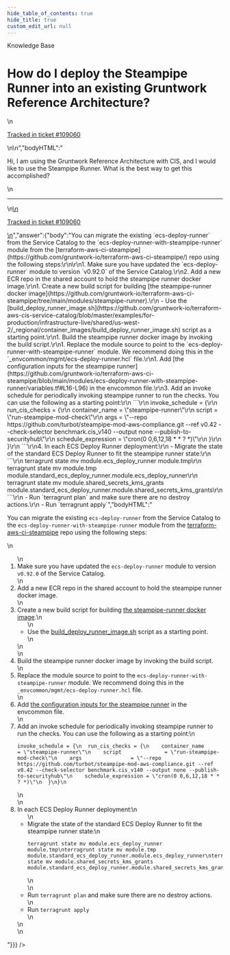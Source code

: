```yaml
---
hide_table_of_contents: true
hide_title: true
custom_edit_url: null
---
```



<CenterLayout>
<span class="title">Knowledge Base</span>
<h1>How do I deploy the Steampipe Runner into an existing Gruntwork Reference Architecture?</h1>
<GitHub json={{"id":"D_kwDOF8slf84AQNsY","number":521,"author":{"login":"yorinasub17"},"title":"How do I deploy the Steampipe Runner into an existing Gruntwork Reference Architecture?","body":"\nHi, I am using the Gruntwork Reference Architecture with CIS, and I would like to use the Steampipe Runner. What is the best way to get this accomplished?\n\n---\n\n<ins datetime=\"2022-07-26T18:24:52Z\">\n  <p><a href=\"https://support.gruntwork.io/hc/requests/109060\">Tracked in ticket #109060</a></p>\n</ins>\n","bodyHTML":"<p dir=\"auto\">Hi, I am using the Gruntwork Reference Architecture with CIS, and I would like to use the Steampipe Runner. What is the best way to get this accomplished?</p>\n<hr>\n<ins datetime=\"2022-07-26T18:24:52Z\">\n  <p dir=\"auto\"><a href=\"https://support.gruntwork.io/hc/requests/109060\" rel=\"nofollow\">Tracked in ticket #109060</a></p>\n</ins>","answer":{"body":"You can migrate the existing `ecs-deploy-runner` from the Service Catalog to the `ecs-deploy-runner-with-steampipe-runner` module from the [terraform-aws-ci-steampipe](https://github.com/gruntwork-io/terraform-aws-ci-steampipe/) repo using the following steps:\r\n\r\n1. Make sure you have updated the `ecs-deploy-runner` module to version `v0.92.0` of the Service Catalog.\r\n2. Add a new ECR repo in the shared account to hold the steampipe runner docker image.\r\n1. Create a new build script for building [the steampipe-runner docker image](https://github.com/gruntwork-io/terraform-aws-ci-steampipe/tree/main/modules/steampipe-runner).\r\n    - Use the [build_deploy_runner_image.sh](https://github.com/gruntwork-io/terraform-aws-cis-service-catalog/blob/master/examples/for-production/infrastructure-live/shared/us-west-2/_regional/container_images/build_deploy_runner_image.sh) script as a starting point.\r\n1. Build the steampipe runner docker image by invoking the build script.\r\n1. Replace the module source to point to the `ecs-deploy-runner-with-steampipe-runner` module. We recommend doing this in the `_envcommon/mgmt/ecs-deploy-runner.hcl` file.\r\n1. Add [the configuration inputs for the steampipe runner](https://github.com/gruntwork-io/terraform-aws-ci-steampipe/blob/main/modules/ecs-deploy-runner-with-steampipe-runner/variables.tf#L16-L96) in the envcommon file.\r\n3. Add an invoke schedule for periodically invoking steampipe runner to run the checks. You can use the following as a starting point:\r\n    ```\r\n    invoke_schedule = {\r\n      run_cis_checks = {\r\n        container_name      = \"steampipe-runner\"\r\n        script              = \"run-steampipe-mod-check\"\r\n        args                = \"--repo https://github.com/turbot/steampipe-mod-aws-compliance.git --ref v0.42 --check-selector benchmark.cis_v140 --output none --publish-to-securityhub\"\r\n        schedule_expression = \"cron(0 0,6,12,18 * * ? *)\"\r\n      }\r\n    }\r\n    ```\r\n4. In each ECS Deploy Runner deployment:\r\n    - Migrate the state of the standard ECS Deploy Runner to fit the steampipe runner state:\r\n        ```\r\n        terragrunt state mv module.ecs_deploy_runner module.tmp\r\n        terragrunt state mv module.tmp module.standard_ecs_deploy_runner.module.ecs_deploy_runner\r\n        terragrunt state mv module.shared_secrets_kms_grants module.standard_ecs_deploy_runner.module.shared_secrets_kms_grants\r\n        ```\r\n    - Run `terragrunt plan` and make sure there are no destroy actions.\r\n    - Run `terragrunt apply`","bodyHTML":"<p dir=\"auto\">You can migrate the existing <code class=\"notranslate\">ecs-deploy-runner</code> from the Service Catalog to the <code class=\"notranslate\">ecs-deploy-runner-with-steampipe-runner</code> module from the <a href=\"https://github.com/gruntwork-io/terraform-aws-ci-steampipe/\">terraform-aws-ci-steampipe</a> repo using the following steps:</p>\n<ol dir=\"auto\">\n<li>Make sure you have updated the <code class=\"notranslate\">ecs-deploy-runner</code> module to version <code class=\"notranslate\">v0.92.0</code> of the Service Catalog.</li>\n<li>Add a new ECR repo in the shared account to hold the steampipe runner docker image.</li>\n<li>Create a new build script for building <a href=\"https://github.com/gruntwork-io/terraform-aws-ci-steampipe/tree/main/modules/steampipe-runner\">the steampipe-runner docker image</a>.\n<ul dir=\"auto\">\n<li>Use the <a href=\"https://github.com/gruntwork-io/terraform-aws-cis-service-catalog/blob/master/examples/for-production/infrastructure-live/shared/us-west-2/_regional/container_images/build_deploy_runner_image.sh\">build_deploy_runner_image.sh</a> script as a starting point.</li>\n</ul>\n</li>\n<li>Build the steampipe runner docker image by invoking the build script.</li>\n<li>Replace the module source to point to the <code class=\"notranslate\">ecs-deploy-runner-with-steampipe-runner</code> module. We recommend doing this in the <code class=\"notranslate\">_envcommon/mgmt/ecs-deploy-runner.hcl</code> file.</li>\n<li>Add <a href=\"https://github.com/gruntwork-io/terraform-aws-ci-steampipe/blob/main/modules/ecs-deploy-runner-with-steampipe-runner/variables.tf#L16-L96\">the configuration inputs for the steampipe runner</a> in the envcommon file.</li>\n<li>Add an invoke schedule for periodically invoking steampipe runner to run the checks. You can use the following as a starting point:\n<div class=\"snippet-clipboard-content notranslate position-relative overflow-auto\" data-snippet-clipboard-copy-content=\"invoke_schedule = {\n  run_cis_checks = {\n    container_name      = &quot;steampipe-runner&quot;\n    script              = &quot;run-steampipe-mod-check&quot;\n    args                = &quot;--repo https://github.com/turbot/steampipe-mod-aws-compliance.git --ref v0.42 --check-selector benchmark.cis_v140 --output none --publish-to-securityhub&quot;\n    schedule_expression = &quot;cron(0 0,6,12,18 * * ? *)&quot;\n  }\n}\"><pre class=\"notranslate\"><code>invoke_schedule = {\n  run_cis_checks = {\n    container_name      = \"steampipe-runner\"\n    script              = \"run-steampipe-mod-check\"\n    args                = \"--repo https://github.com/turbot/steampipe-mod-aws-compliance.git --ref v0.42 --check-selector benchmark.cis_v140 --output none --publish-to-securityhub\"\n    schedule_expression = \"cron(0 0,6,12,18 * * ? *)\"\n  }\n}\n</code></pre></div>\n</li>\n<li>In each ECS Deploy Runner deployment:\n<ul dir=\"auto\">\n<li>Migrate the state of the standard ECS Deploy Runner to fit the steampipe runner state:\n<div class=\"snippet-clipboard-content notranslate position-relative overflow-auto\" data-snippet-clipboard-copy-content=\"terragrunt state mv module.ecs_deploy_runner module.tmp\nterragrunt state mv module.tmp module.standard_ecs_deploy_runner.module.ecs_deploy_runner\nterragrunt state mv module.shared_secrets_kms_grants module.standard_ecs_deploy_runner.module.shared_secrets_kms_grants\"><pre class=\"notranslate\"><code>terragrunt state mv module.ecs_deploy_runner module.tmp\nterragrunt state mv module.tmp module.standard_ecs_deploy_runner.module.ecs_deploy_runner\nterragrunt state mv module.shared_secrets_kms_grants module.standard_ecs_deploy_runner.module.shared_secrets_kms_grants\n</code></pre></div>\n</li>\n<li>Run <code class=\"notranslate\">terragrunt plan</code> and make sure there are no destroy actions.</li>\n<li>Run <code class=\"notranslate\">terragrunt apply</code></li>\n</ul>\n</li>\n</ol>"}}} />

</CenterLayout>
  

<!-- ##DOCS-SOURCER-START
{
  "sourcePlugin": "github-discussions",
  "hash": "52bc24d52fb7cf89575dec421afa75d9"
}
##DOCS-SOURCER-END -->
